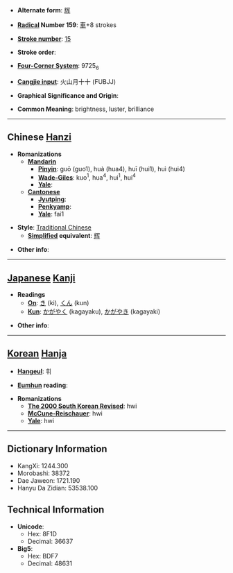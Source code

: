 * '''Alternate form''': [[辉]]

* '''[[Wiktionary:Chinese radical index| Radical]] Number 159''': [[Wiktionary:Chinese radical index 車|車]]+8 strokes

* '''[[Wiktionary:Chinese total strokes index|Stroke number]]''': [[Wiktionary:Chinese total strokes index 15|15]]

* '''Stroke order''': 

* '''[[Wiktionary:Chinese four corner index|Four-Corner System]]''': 9725<sub>6</sub>

* '''[[Wiktionary:Chinese Cangjie index|Cangjie input]]''': 火山月十十 (FUBJJ)

* '''Graphical Significance and Origin''': 

* '''Common Meaning''': brightness, luster, brilliance

----

== Chinese [[Hanzi]] ==

* '''Romanizations'''
** '''[[Mandarin]]'''
*** '''[[Pinyin]]''': guō (guo1), huà (hua4), huī (hui1), huì (hui4)
*** '''[[Wade-Giles]]''': kuo<sup>1</sup>, hua<sup>4</sup>, hui<sup>1</sup>, hui<sup>4</sup>
*** '''[[Yale]]''': 
** '''[[Cantonese]]'''
*** '''[[Jyutping]]''':
*** '''[[Penkyamp]]''': 
*** '''[[Yale]]''': fai1

* '''Style''': [[Traditional Chinese]] 
** '''[[Simplified Chinese|Simplified]] equivalent''': [[辉]]

* '''Other info''': 

----

== [[Japanese]] [[Kanji]] ==

* '''Readings'''
** '''[[On]]''': [[き]] (ki), [[くん]] (kun)
** '''[[Kun]]''': [[かがやく]] (kagayaku), [[かがやき]] (kagayaki)

* '''Other info''':  

----

== [[Korean]] [[Hanja]] ==

* '''[[Hangeul]]''': 휘

* '''[[Eumhun]] reading''': 

* '''Romanizations'''
** '''[[The 2000 South Korean Revised Romanization|The 2000 South Korean Revised]]''': hwi
** '''[[McCune-Reischauer]]''': hwi
** '''[[Yale]]''': hwi

----

== Dictionary Information ==

* KangXi: 1244.300
* Morobashi: 38372
* Dae Jaweon: 1721.190
* Hanyu Da Zidian: 53538.100

== Technical Information ==

* '''Unicode''':
** Hex: 8F1D
** Decimal: 36637
* '''Big5''':
** Hex: BDF7
** Decimal: 48631